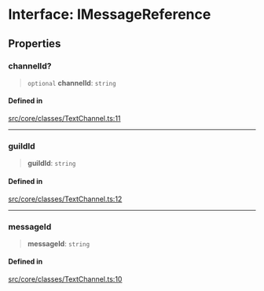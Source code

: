 # Interface: IMessageReference

## Properties

### channelId?

> `optional` **channelId**: `string`

#### Defined in

[src/core/classes/TextChannel.ts:11](https://github.com/devdimer/cordium.js/blob/cfa1fbbb6bea11406ac7a0f9fe16ea54d3dc8144/src/core/classes/TextChannel.ts#L11)

***

### guildId

> **guildId**: `string`

#### Defined in

[src/core/classes/TextChannel.ts:12](https://github.com/devdimer/cordium.js/blob/cfa1fbbb6bea11406ac7a0f9fe16ea54d3dc8144/src/core/classes/TextChannel.ts#L12)

***

### messageId

> **messageId**: `string`

#### Defined in

[src/core/classes/TextChannel.ts:10](https://github.com/devdimer/cordium.js/blob/cfa1fbbb6bea11406ac7a0f9fe16ea54d3dc8144/src/core/classes/TextChannel.ts#L10)
